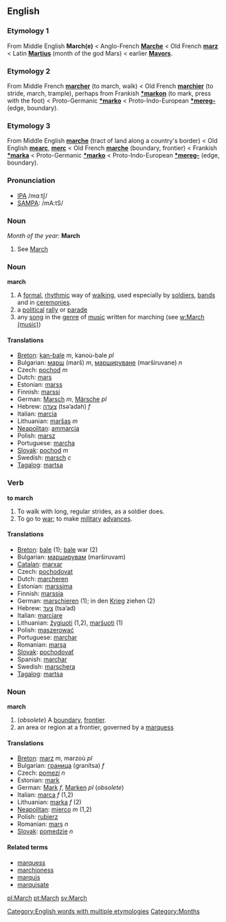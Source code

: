 ==English==
===Etymology 1===
From Middle English '''March(e)''' < Anglo-French '''[[Marche]]''' < Old French '''[[marz]]''' < Latin '''[[Martius]]''' (month of the god Mars) < earlier '''[[Mavors]]'''.

===Etymology 2===
From Middle French '''[[marcher]]''' (to march, walk) < Old French '''[[marchier]]''' (to stride, march, trample), perhaps from Frankish '''[[*markon]]''' (to mark, press with the foot) < Proto-Germanic '''[[*marko]]''' < Proto-Indo-European '''[[*mereg-]]''' (edge, boundary).

===Etymology 3===
From Middle English '''[[marche]]''' (tract of land along a country's border) < Old English '''[[mearc]]''', '''[[merc]]''' < Old French '''[[marche]]''' (boundary, frontier) < Frankish '''[[*marka]]''' < Proto-Germanic '''[[*marko]]''' < Proto-Indo-European '''[[*mereg-]]''' (edge, boundary).

===Pronunciation===
*[[w:IPA|IPA]] /mɑːtʃ/
*[[w:SAMPA|SAMPA]]: /mA:tS/

===Noun===
''Month of the year:'' '''March'''

# See [[March]]

===Noun===
'''march'''

#A [[formal]], [[rhythmic]] way of [[walk]]ing, used especially by [[soldier]]s, [[band]]s and in [[ceremony|ceremonies]].
#a [[political]] [[rally]] or [[parade]]
#any [[song]] in the [[genre]] of [[music]] written for marching (see [[w:March (music)]])

====Translations====
*[[Breton]]: [[kan-bale]] ''m'', kanoù-bale ''pl''
*Bulgarian: [[марш]] (marš) ''m'', [[маршируване]] (marširuvane) ''n''
*Czech: [[pochod]] ''m''
*Dutch: [[mars]]
*Estonian: [[marss]]
*Finnish: [[marssi]]
*German: [[Marsch]] ''m'', [[Märsche]] ''pl''
*Hebrew: [[צעדה]] (tsə’adah) ''f''
*Italian: [[marcia]] {{f}}
*Lithuanian: [[maršas]] ''m''
*[[Neapolitan]]: [[ammarcia]] {{f}}
*Polish: [[marsz]]
*Portuguese: [[marcha]]
*[[Slovak]]: [[pochod]] ''m''
*Swedish: [[marsch]] ''c''
*[[Tagalog]]: [[martsa]]

===Verb===
'''to march'''

#To walk with long, regular strides, as a soldier does.
#To go to [[war]]; to make [[military]] [[advance]]s.

====Translations====
*[[Breton]]: [[bale]] (1); [[bale]] war (2)
*Bulgarian: [[марширувам]] (marširuvam)
*[[Catalan]]: [[marxar]]
*Czech: [[pochodovat]]
*Dutch: [[marcheren]]
*Estonian: [[marssima]]
*Finnish: [[marssia]]
*German: [[marschieren]] (1); in den [[Krieg]] ziehen (2)
*Hebrew: [[צעד]] (tsa’ad)
*Italian: [[marciare]]
*Lithuanian: [[žygiuoti]] (1,2), [[maršuoti]] (1)
*Polish: [[maszerować]]
*Portuguese: [[marchar]]
*Romanian: [[marşa]]
*[[Slovak]]: [[pochodovať]]
*Spanish: [[marchar]]
*Swedish: [[marschera]]
*[[Tagalog]]: [[martsa]]

===Noun===
'''march'''

#(''obsolete'') A [[boundary]], [[frontier]].
# an area or region at a frontier, governed by a [[marquess]]

====Translations====
*[[Breton]]: [[marz]] ''m'', marzoù ''pl''
*Bulgarian: [[граница]] (granítsa) ''f''
*Czech: [[pomezí]] ''n''
*Estonian: [[mark]]
*German: [[Mark]] ''f'', [[Marken]] ''pl'' (''obsolete'')
*Italian: [[marca]] ''f'' (1,2)
*Lithuanian: [[marka]] ''f'' (2)
*[[Neapolitan]]: [[mierco]] ''m'' (1,2)
*Polish: [[rubierz]]
*Romanian: [[marş]] ''n''
*[[Slovak]]: [[pomedzie]] ''n''

====Related terms====
*[[marquess]]
*[[marchioness]]
*[[marquis]]
*[[marquisate]]

[[pl:March]] [[pt:March]] [[sv:March]]
[[Category:English words with multiple etymologies]]

[[Category:Months]]